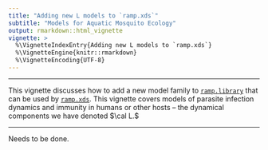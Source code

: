 ```yaml
---
title: "Adding new L models to `ramp.xds`" 
subtitle: "Models for Aquatic Mosquito Ecology" 
output: rmarkdown::html_vignette
vignette: >
  %\VignetteIndexEntry{Adding new L models to `ramp.xds`}
  %\VignetteEngine{knitr::rmarkdown}
  %\VignetteEncoding{UTF-8}
---
```


*** 

This vignette discusses how to add a new model family to [`ramp.library`](https://github.com/dd-harp/ramp.library) that can be used by  [`ramp.xds`](https://github.com/dd-harp/ramp.xds). This vignette covers models of parasite infection dynamics and immunity in humans or other hosts -- the dynamical components we have denoted $\cal L.$ 

*** 

Needs to be done. 
